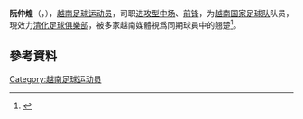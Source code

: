 '''阮仲煌'''（{{vie|v=Nguyễn Trọng Hoàng}}，{{bd|1989年|4月14日}}），[[越南|越南]][[足球|足球]][[运动员|运动员]]，司职[[进攻型中场|进攻型中场]]、[[前鋒_(足球)|前锋]]，为[[越南国家足球队|越南国家足球队]]队员，現效力[[清化足球俱樂部|清化足球俱樂部]]，被多家越南媒體視爲同期球員中的翹楚<ref>{{Cite web |url=http://thethaovanhoa.vn/275N20090605013718876T130/nguyen-trong-hoang-bong-da-dau-chi-biet-chay.htm |title=存档副本 |accessdate=2017-01-23 |archive-date=2012-03-05 |archive-url=https://web.archive.org/web/20120305151742/http://thethaovanhoa.vn/275N20090605013718876T130/nguyen-trong-hoang-bong-da-dau-chi-biet-chay.htm |dead-url=no }}</ref>。

==參考資料==
{{reflist}}

{{越南人物小作品}}
{{soccer-bio-stub}}

{{DEFAULTSORT:Nguyễn Trọng Hoàng}}
[[Category:越南足球运动员|Category:越南足球运动员]]